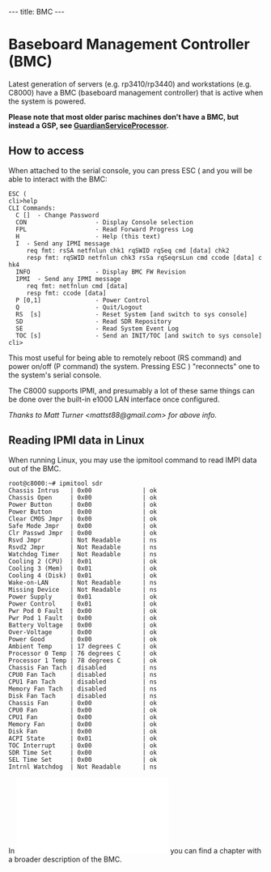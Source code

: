 ---
title: BMC
---

= Baseboard Management Controller (BMC)  =

Latest generation of servers (e.g. rp3410/rp3440) and workstations (e.g. C8000) have a BMC (baseboard management controller) that is active when the system is powered.

'''Please note that most older parisc machines don't have a BMC, but instead a GSP, see [[GuardianServiceProcessor]].'''

== How to access ==

When attached to the serial console, you can press ESC ( and you will be able to interact with the BMC:

 ESC (
 cli>help
 CLI Commands:
   C [<passwordstring>]  - Change Password
   CON                   - Display Console selection
   FPL                   - Read Forward Progress Log
   H                     - Help (this text)
   I <ipmi command data> - Send any IPMI message
      req fmt: rsSA netfnlun chk1 rqSWID rqSeq cmd [data] chk2
      resp fmt: rqSWID netfnlun chk3 rsSa rqSeqrsLun cmd ccode [data] chk4
   INFO                  - Display BMC FW Revision
   IPMI <ipmi command data> - Send any IPMI message
      req fmt: netfnlun cmd [data]
      resp fmt: ccode [data]
   P [0,1]               - Power Control
   Q                     - Quit/Logout
   RS  [s]               - Reset System [and switch to sys console]
   SD                    - Read SDR Repository
   SE                    - Read System Event Log
   TOC [s]               - Send an INIT/TOC [and switch to sys console]
 cli>

This most useful for being able to remotely reboot (RS command) and power on/off (P command) the system.
Pressing ESC ) "reconnects" one to the system's serial console.

The C8000 supports IPMI, and presumably a lot of these same things 
can be done over the built-in e1000 LAN interface once configured.

''Thanks to Matt Turner <mattst88@gmail.com> for above info.''

== Reading IPMI data in Linux ==

When running Linux, you may use the ipmitool command to read IMPI data out of the BMC.

 root@c8000:~# ipmitool sdr
 Chassis Intrus   | 0x00              | ok
 Chassis Open     | 0x00              | ok
 Power Button     | 0x00              | ok
 Power Button     | 0x00              | ok
 Clear CMOS Jmpr  | 0x00              | ok
 Safe Mode Jmpr   | 0x00              | ok
 Clr Passwd Jmpr  | 0x00              | ok
 Rsvd Jmpr        | Not Readable      | ns
 Rsvd2 Jmpr       | Not Readable      | ns
 Watchdog Timer   | Not Readable      | ns
 Cooling 2 (CPU)  | 0x01              | ok
 Cooling 3 (Mem)  | 0x01              | ok
 Cooling 4 (Disk) | 0x01              | ok
 Wake-on-LAN      | Not Readable      | ns
 Missing Device   | Not Readable      | ns
 Power Supply     | 0x01              | ok
 Power Control    | 0x01              | ok
 Pwr Pod 0 Fault  | 0x00              | ok
 Pwr Pod 1 Fault  | 0x00              | ok
 Battery Voltage  | 0x00              | ok
 Over-Voltage     | 0x00              | ok
 Power Good       | 0x00              | ok
 Ambient Temp     | 17 degrees C      | ok
 Processor 0 Temp | 76 degrees C      | ok
 Processor 1 Temp | 78 degrees C      | ok
 Chassis Fan Tach | disabled          | ns
 CPU0 Fan Tach    | disabled          | ns
 CPU1 Fan Tach    | disabled          | ns
 Memory Fan Tach  | disabled          | ns
 Disk Fan Tach    | disabled          | ns
 Chassis Fan      | 0x00              | ok
 CPU0 Fan         | 0x00              | ok
 CPU1 Fan         | 0x00              | ok
 Memory Fan       | 0x00              | ok
 Disk Fan         | 0x00              | ok
 ACPI State       | 0x01              | ok
 TOC Interrupt    | 0x00              | ok
 SDR Time Set     | 0x00              | ok
 SEL Time Set     | 0x00              | ok
 Intrnl Watchdog  | Not Readable      | ns

In [[File:Lpv00338 rx2600 zx6000.pdf]] you can find a chapter with a broader description of the BMC.